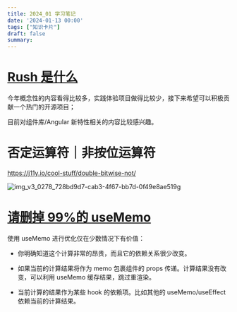 ```yaml
---
title: 2024_01 学习笔记
date: '2024-01-13 00:00'
tags: ["知识卡片"]
draft: false
summary: 
---
```

# [Rush 是什么](https://rushjs.io/pages/intro/welcome/)

今年概念性的内容看得比较多，实践体验项目做得比较少，接下来希望可以积极贡献一个热门的开源项目；

目前对组件库/Angular 新特性相关的内容比较感兴趣。

# 否定运算符｜非按位运算符

https://j11y.io/cool-stuff/double-bitwise-not/

![img_v3_0278_728bd9d7-cab3-4f67-bb7d-0f49e8ae519g](https://images.scar.site/img_v3_0278_728bd9d7-cab3-4f67-bb7d-0f49e8ae519g.jpg)

# [请删掉 99%的 useMemo](https://mp.weixin.qq.com/s/aQclSEHFER-Tsr2LaYtm-A)

使用 useMemo 进行优化仅在少数情况下有价值：

- 你明确知道这个计算非常的昂贵，而且它的依赖关系很少改变。

- 如果当前的计算结果将作为 memo 包裹组件的 props 传递。计算结果没有改变，可以利用 useMemo 缓存结果，跳过重渲染。

* 当前计算的结果作为某些 hook 的依赖项。比如其他的 useMemo/useEffect 依赖当前的计算结果。
